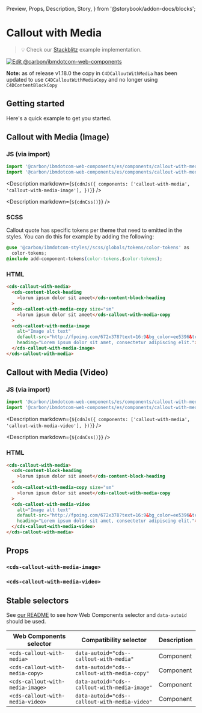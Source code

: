   Preview,
  Props,
  Description,
  Story,
} from '@storybook/addon-docs/blocks';

# Callout with Media

> 💡 Check our
> [Stackblitz](https://stackblitz.com/github/carbon-design-system/carbon-for-ibm-dotcom/tree/main/packages/web-components/examples/stackblitz/components/callout-with-media)
> example implementation.

[![Edit @carbon/ibmdotcom-web-components](https://developer.stackblitz.com/img/open_in_stackblitz.svg)](https://stackblitz.com/github/carbon-design-system/carbon-for-ibm-dotcom/tree/main/packages/web-components/examples/codesandbox/components/callout-with-media)

**Note:** as of release v1.18.0 the copy in `C4DCalloutWithMedia` has been
updated to use `C4DCalloutWithMediaCopy` and no longer using
`C4DContentBlockCopy`

## Getting started

Here's a quick example to get you started.

## Callout with Media (Image)

### JS (via import)

```javascript
import '@carbon/ibmdotcom-web-components/es/components/callout-with-media/index.js';
import '@carbon/ibmdotcom-web-components/es/components/callout-with-media/callout-with-media-image.js';
```

<Description
  markdown={`${cdnJs({
    components: ['callout-with-media', 'callout-with-media-image'],
  })}`}
/>

<Description markdown={`${cdnCss()}`} />

### SCSS

Callout quote has specific tokens per theme that need to emitted in the styles.
You can do this for example by adding the following:

```css
@use '@carbon/ibmdotcom-styles//scss/globals/tokens/color-tokens' as
  color-tokens;
@include add-component-tokens(color-tokens.$color-tokens);
```

### HTML

```html
<cds-callout-with-media>
  <cds-content-block-heading
    >lorum ipsum dolor sit ameet</cds-content-block-heading
  >
  <cds-callout-with-media-copy size="sm"
    >lorum ipsum dolor sit ameet</cds-callout-with-media-copy
  >
  <cds-callout-with-media-image
    alt="Image alt text"
    default-src="http://fpoimg.com/672x378?text=16:9&bg_color=ee5396&text_color=161616"
    heading="Lorem ipsum dolor sit amet, consectetur adipiscing elit.">
  </cds-callout-with-media-image>
</cds-callout-with-media>
```

## Callout with Media (Video)

### JS (via import)

```javascript
import '@carbon/ibmdotcom-web-components/es/components/callout-with-media/index.js';
import '@carbon/ibmdotcom-web-components/es/components/callout-with-media/callout-with-media-video.js';
```

<Description
  markdown={`${cdnJs({
    components: ['callout-with-media', 'callout-with-media-video'],
  })}`}
/>

<Description markdown={`${cdnCss()}`} />

### HTML

```html
<cds-callout-with-media>
  <cds-content-block-heading
    >lorum ipsum dolor sit ameet</cds-content-block-heading
  >
  <cds-callout-with-media-copy size="sm"
    >lorum ipsum dolor sit ameet</cds-callout-with-media-copy
  >
  <cds-callout-with-media-video
    alt="Image alt text"
    default-src="http://fpoimg.com/672x378?text=16:9&bg_color=ee5396&text_color=161616"
    heading="Lorem ipsum dolor sit amet, consectetur adipiscing elit.">
  </cds-callout-with-media-video>
</cds-callout-with-media>
```

## Props

<Props of="cds-content-block-simple" />

### `<cds-callout-with-media-image>`

<Props of="cds-callout-with-media-image" />

### `<cds-callout-with-media-video>`

<Props of="cds-callout-with-media-video" />
<Description markdown={markdownContents} />

## Stable selectors

See
[our README](https://github.com/carbon-design-system/carbon-for-ibm-dotcom/tree/main/packages/web-components#stable-selectors-for-analytics-and-integratione2e-testing-in-web-components)
to see how Web Components selector and `data-autoid` should be used.

| Web Components selector          | Compatibility selector                        | Description |
| -------------------------------- | --------------------------------------------- | ----------- |
| `<cds-callout-with-media>`       | `data-autoid="cds--callout-with-media"`       | Component   |
| `<cds-callout-with-media-copy>`  | `data-autoid="cds--callout-with-media-copy"`  | Component   |
| `<cds-callout-with-media-image>` | `data-autoid="cds--callout-with-media-image"` | Component   |
| `<cds-callout-with-media-video>` | `data-autoid="cds--callout-with-media-video"` | Component   |

<Description markdown={contributing} />
